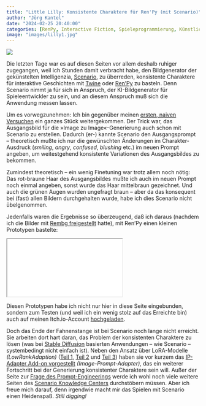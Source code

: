```yaml
---
title: "Little Lilly: Konsistente Charaktere für Ren'Py (mit Scenario)"
author: "Jörg Kantel"
date: "2024-02-25 20:40:00"
categories: [RenPy, Interactive Fiction, Spieleprogrammierung, Künstliche Intelligenz, Scenario, Stable Diffusion]
image: "images/lilly1.jpg"
---
```


[![](images/lilly1-b.jpg)](https://www.flickr.com/photos/schockwellenreiter/53550813087/)

Die letzten Tage war es auf diesen Seiten vor allem deshalb ruhiger zugegangen, weil ich Stunden damit verbracht habe, den Bildgenerator der gekünstelten Intelligenzia, [Scenario](http://cognitiones.kantel-chaos-team.de/technikgeschichte/rechnerundnetze/scenario.html), zu überreden, konsistente Charaktere für interaktive Geschichten mit [Twine](http://cognitiones.kantel-chaos-team.de/multimedia/spieleprogrammierung/twine2.html) oder [Ren'Py](http://cognitiones.kantel-chaos-team.de/multimedia/spieleprogrammierung/renpy.html) zu basteln. Denn Scenario nimmt ja für sich in Anspruch, der KI-Bildgenerator für Spieleentwickler zu sein, und an diesem Anspruch muß sich die Anwendung messen lassen.

Um es vorwegzunehmen: Ich bin gegenüber meinen [ersten, naiven Versuchen](https://kantel.github.io/posts/2024020902_ki_kons_char/) ein ganzes Stück weitergekommen. Der Trick war, das Ausgangsbild für die »Image zu Image«-Generierung auch schon mit Scenario zu erstellen. Dadurch (er-) kannte Scenario den Ausgangsprompt -- theoretisch mußte ich nur die gewünschten Änderungen im Charakter-Ausdruck (*smiling*, *angry*, *confused*, *blushing* etc.) im neuen Prompt angeben, um weitestgehend konsistente Variationen des Ausgangsbildes zu bekommen.

Zumindest theoretisch -- ein wenig Finetuning war trotz allem noch nötig: Das rot-braune Haar des Ausgangsbildes mußte ich auch im neuen Prompt noch einmal angeben, sonst wurde das Haar mittelbraun gezeichnet. Und auch die grünen Augen wurden ungefragt braun -- aber da das konsequent bei (fast) allen Bildern durchgehalten wurde, habe ich dies Scenario nicht übelgenommen.

Jedenfalls waren die Ergebnisse so überzeugend, daß ich daraus (nachdem ich die Bilder mit [Rembg freigestellt](https://kantel.github.io/posts/2024020702_rembg/) hatte), mit Ren'Py einen kleinen Prototypen bastelte:

<iframe src="littlelilly/index.html" class="if16_9" name="Little Lilly"></iframe>

Diesen Prototypen habe ich nicht nur hier in diese Seite eingebunden, sondern zum Testen (und weil ich ein wenig stolz auf das Erreichte bin) auch auf meinen Itch.io-Account [hochgeladen](https://kantel.itch.io/little-lilly).

Doch das Ende der Fahnenstange ist bei Scenario noch lange nicht erreicht. Sie arbeiten dort hart daran, das Problem der konsistenten Charaktere zu lösen (was bei [Stable Diffusion](http://cognitiones.kantel-chaos-team.de/technikgeschichte/rechnerundnetze/stablediffusion.html) basierten Anwendungen -- wie Scenario -- systembedingt nicht einfach ist). Neben den Ansatz über LoRA-Modelle *(LowRankAdaption)* ([Teil 1](https://help.scenario.com/integrating-lora-character-bases-in-game-design), [Teil 2](https://help.scenario.com/integrating-lora-character-bases-in-game-design-part-2-base-style) und [Teil 3](https://help.scenario.com/integrating-lora-character-bases-in-game-design-part-3-base-base)) haben sie vor kurzem das [IP-Adapter Add-on vorgestellt](https://help.scenario.com/introducing-ip-adapter) *(Image-Prompt-Adapter)*, das ein weiterer Fortschritt bei der Generierung konsistenter Charaktere sein will. Außer der Seite zur [Frage des Prompt-Engineerings](https://help.scenario.com/prompt-expressions) werde ich wohl noch viele weitere Seiten des [Scenario Knowledge Centers](https://help.scenario.com/) durchstöbern müssen. Aber ich freue mich darauf, denn irgendwie macht mir das Spielen mit Scenario einen Heidenspaß. *Still digging!*